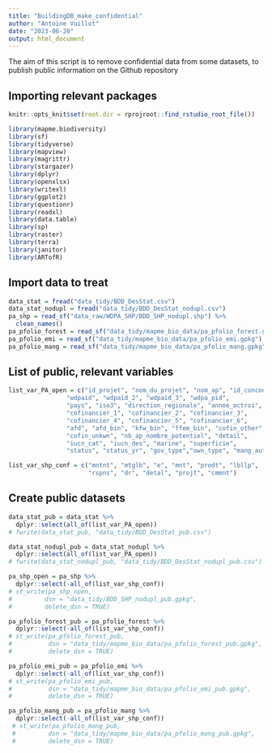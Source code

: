 ```yaml
---
title: "BuildingDB_make_confidential"
author: "Antoine Vuillot"
date: "2023-06-20"
output: html_document
---
```


The aim of this script is to remove confidential data from some datasets, to publish public information on the Github repository

## Importing relevant packages

```r
knitr::opts_knit$set(root.dir = rprojroot::find_rstudio_root_file())
```

```r

library(mapme.biodiversity)
library(sf)
library(tidyverse)
library(mapview)
library(magrittr)
library(stargazer)
library(dplyr)
library(openxlsx)
library(writexl)
library(ggplot2)
library(questionr)
library(readxl)
library(data.table)
library(sp)
library(raster)
library(terra)
library(janitor)
library(ARTofR)
```

## Import data to treat

```r

data_stat = fread("data_tidy/BDD_DesStat.csv")
data_stat_nodupl = fread("data_tidy/BDD_DesStat_nodupl.csv")
pa_shp = read_sf("data_raw/WDPA_SHP/BDD_SHP_nodupl.shp") %>%
  clean_names()
pa_pfolio_forest = read_sf("data_tidy/mapme_bio_data/pa_pfolio_forest.gpkg")
pa_pfolio_emi = read_sf("data_tidy/mapme_bio_data/pa_pfolio_emi.gpkg")
pa_pfolio_mang = read_sf("data_tidy/mapme_bio_data/pa_pfolio_mang.gpkg")
```

## List of public, relevant variables

```r
list_var_PA_open = c("id_projet", "nom_du_projet", "nom_ap", "id_concours", 
                "wdpaid", "wdpaid_2", "wdpaid_3", "wdpa_pid",
                "pays", "iso3", "direction_regionale", "annee_octroi",
                "cofinancier_1", "cofinancier_2", "cofinancier_3", 
                "cofinancier_4", "cofinancier_5", "cofinancier_6",
                "afd", "afd_bin", "kfw_bin", "ffem_bin", "cofin_other",
                "cofin_unkwn", "nb_ap_nombre_potentiel", "detail",
                "iucn_cat", "iucn_des", "marine", "superficie",
                "status", "status_yr", "gov_type","own_type", "mang_auth")

list_var_shp_conf = c("mntnt", "mtglb", "e", "mnt", "prodt", "lbllp",
                      "rspns", "dr", "detal", "projt", "cmmnt")

```

## Create public datasets

```r
data_stat_pub = data_stat %>%
  dplyr::select(all_of(list_var_PA_open))
# fwrite(data_stat_pub, "data_tidy/BDD_DesStat_pub.csv")

data_stat_nodupl_pub = data_stat_nodupl %>%
  dplyr::select(all_of(list_var_PA_open))
# fwrite(data_stat_nodupl_pub, "data_tidy/BDD_DesStat_nodupl_pub.csv")

pa_shp_open = pa_shp %>%
  dplyr::select(-all_of(list_var_shp_conf))
# st_write(pa_shp_open,
#         dsn = "data_tidy/BDD_SHP_nodupl_pub.gpkg",
#         delete_dsn = TRUE)

pa_pfolio_forest_pub = pa_pfolio_forest %>%
  dplyr::select(-all_of(list_var_shp_conf))
# st_write(pa_pfolio_forest_pub,
#          dsn = "data_tidy/mapme_bio_data/pa_pfolio_forest_pub.gpkg",
#          delete_dsn = TRUE)

pa_pfolio_emi_pub = pa_pfolio_emi %>%
  dplyr::select(-all_of(list_var_shp_conf))
# st_write(pa_pfolio_emi_pub,
#          dsn = "data_tidy/mapme_bio_data/pa_pfolio_emi_pub.gpkg",
#          delete_dsn = TRUE)

pa_pfolio_mang_pub = pa_pfolio_mang %>%
  dplyr::select(-all_of(list_var_shp_conf))
 # st_write(pa_pfolio_mang_pub,
 #         dsn = "data_tidy/mapme_bio_data/pa_pfolio_mang_pub.gpkg",
 #         delete_dsn = TRUE)
```
